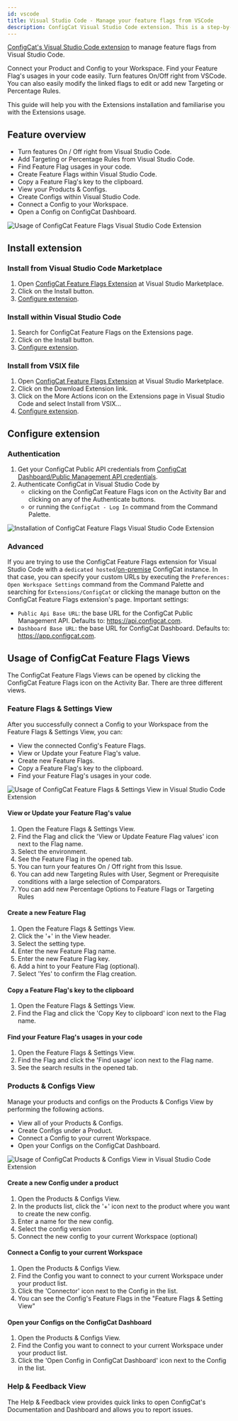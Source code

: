 ```yaml
---
id: vscode
title: Visual Studio Code - Manage your feature flags from VSCode
description: ConfigCat Visual Studio Code extension. This is a step-by-step guide on how to use the ConfigCat Visual Studio Code extension to manage feature flags in your project.
---
```


<a href="https://marketplace.visualstudio.com/items?itemName=ConfigCat.configcat-feature-flags" target="_blank">ConfigCat's Visual Studio Code extension</a> to manage feature flags from Visual Studio Code.

Connect your Product and Config to your Workspace. Find your Feature Flag's usages in your code easily.
Turn features On/Off right from VSCode. You can also easily modify the linked flags to edit or add new Targeting or Percentage Rules.

This guide will help you with the Extensions installation and familiarise you with the Extensions usage.

## Feature overview

- Turn features On / Off right from Visual Studio Code.
- Add Targeting or Percentage Rules from Visual Studio Code.
- Find Feature Flag usages in your code.
- Create Feature Flags within Visual Studio Code.
- Copy a Feature Flag's key to the clipboard.
- View your Products & Configs.
- Create Configs within Visual Studio Code.
- Connect a Config to your Workspace.
- Open a Config on ConfigCat Dashboard.

<img src="/docs/assets/vscode/ff_setting_view.gif" className="zoomable" alt="Usage of ConfigCat Feature Flags Visual Studio Code Extension" />

## Install extension

### Install from Visual Studio Code Marketplace

1. Open [ConfigCat Feature Flags Extension](https://marketplace.visualstudio.com/items?itemName=ConfigCat.configcat-feature-flags) at Visual Studio Marketplace.
1. Click on the Install button.
1. [Configure extension](#configure-extension).

### Install within Visual Studio Code

1. Search for ConfigCat Feature Flags on the Extensions page.
1. Click on the Install button.
1. [Configure extension](#configure-extension).

### Install from VSIX file

1. Open [ConfigCat Feature Flags Extension](https://marketplace.visualstudio.com/items?itemName=ConfigCat.configcat-feature-flags) at Visual Studio Marketplace.
1. Click on the Download Extension link.
1. Click on the More Actions icon on the Extensions page in Visual Studio Code and select Install from VSIX...
1. [Configure extension](#configure-extension).

## Configure extension

### Authentication

1. Get your ConfigCat Public API credentials from [ConfigCat Dashboard/Public Management API credentials](https://app.configcat.com/my-account/public-api-credentials).
1. Authenticate ConfigCat in Visual Studio Code by
   - clicking on the ConfigCat Feature Flags icon on the Activity Bar and clicking on any of the Authenticate buttons.
   - or running the `ConfigCat - Log In` command from the Command Palette.

 <img src="/docs/assets/vscode/auth.gif" className="zoomable" alt="Installation of ConfigCat Feature Flags Visual Studio Code Extension" />

### Advanced

If you are trying to use the ConfigCat Feature Flags extension for Visual Studio Code with a `dedicated hosted`/[on-premise](https://configcat.com/on-premise/) ConfigCat instance. In that case, you can specify your custom URLs by executing the `Preferences: Open Workspace Settings` command from the Command Palette and searching for `Extensions/ConfigCat` or clicking the manage button on the ConfigCat Feature Flags extension's page. Important settings:

- `Public Api Base URL`: the base URL for the ConfigCat Public Management API. Defaults to: https://api.configcat.com.
- `Dashboard Base URL`: the base URL for ConfigCat Dashboard. Defaults to: https://app.configcat.com.

## Usage of ConfigCat Feature Flags Views

The ConfigCat Feature Flags Views can be opened by clicking the ConfigCat Feature Flags icon on the Activity Bar. There are three different views.

### Feature Flags & Settings View

After you successfully connect a Config to your Workspace from the Feature Flags & Settings View, you can:

- View the connected Config's Feature Flags.
- View or Update your Feature Flag's value.
- Create new Feature Flags.
- Copy a Feature Flag's key to the clipboard.
- Find your Feature Flag's usages in your code.

 <img src="/docs/assets/vscode/ff_setting_view.gif" className="zoomable" alt="Usage of ConfigCat Feature Flags & Settings View in Visual Studio Code Extension" />

#### View or Update your Feature Flag's value

1. Open the Feature Flags & Settings View.
1. Find the Flag and click the 'View or Update Feature Flag values' icon next to the Flag name.
1. Select the environment.
1. See the Feature Flag in the opened tab.
1. You can turn your features On / Off right from this Issue.
1. You can add new Targeting Rules with User, Segment or Prerequisite conditions with a large selection of Comparators.
1. You can add new Percentage Options to Feature Flags or Targeting Rules

#### Create a new Feature Flag

1. Open the Feature Flags & Settings View.
1. Click the '+' in the View header.
1. Select the setting type.
1. Enter the new Feature Flag name.
1. Enter the new Feature Flag key.
1. Add a hint to your Feature Flag (optional).
1. Select 'Yes' to confirm the Flag creation.

#### Copy a Feature Flag's key to the clipboard

1. Open the Feature Flags & Settings View.
1. Find the Flag and click the 'Copy Key to clipboard' icon next to the Flag name.

#### Find your Feature Flag's usages in your code

1. Open the Feature Flags & Settings View.
1. Find the Flag and click the 'Find usage' icon next to the Flag name.
1. See the search results in the opened tab.

### Products & Configs View

Manage your products and configs on the Products & Configs View by performing the following actions.

- View all of your Products & Configs.
- Create Configs under a Product.
- Connect a Config to your current Workspace.
- Open your Configs on the ConfigCat Dashboard.

 <img src="/docs/assets/vscode/prod_config_view.gif" className="zoomable" alt="Usage of ConfigCat Products & Configs View in Visual Studio Code Extension" />

#### Create a new Config under a product

1. Open the Products & Configs View.
1. In the products list, click the '+' icon next to the product where you want to create the new config.
1. Enter a name for the new config.
1. Select the config version
1. Connect the new config to your current Workspace (optional)

#### Connect a Config to your current Workspace

1. Open the Products & Configs View.
1. Find the Config you want to connect to your current Workspace under your product list.
1. Click the 'Connector' icon next to the Config in the list.
1. You can see the Config's Feature Flags in the "Feature Flags & Setting View"

#### Open your Configs on the ConfigCat Dashboard
1. Open the Products & Configs View.
1. Find the Config you want to connect to your current Workspace under your product list.
1. Click the 'Open Config in ConfigCat Dashboard' icon next to the Config in the list.

### Help & Feedback View

The Help & Feedback view provides quick links to open ConfigCat's Documentation and Dashboard and allows you to report issues.